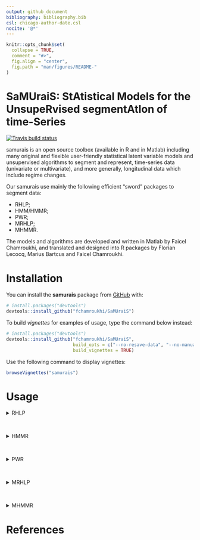 ```yaml
---
output: github_document
bibliography: bibliography.bib
csl: chicago-author-date.csl
nocite: '@*'
---
```


<!-- README.md is generated from README.Rmd. Please edit that file -->

```r
knitr::opts_chunk$set(
  collapse = TRUE,
  comment = "#>",
  fig.align = "center",
  fig.path = "man/figures/README-"
)
```

# **SaMUraiS**: **S**t**A**tistical **M**odels for the **U**nsupe**R**vised segment**A**t**I**on of time-**S**eries

<!-- badges: start -->
[![Travis build status](https://travis-ci.org/fchamroukhi/SaMUraiS.svg?branch=master)](https://travis-ci.org/fchamroukhi/SaMUraiS)
<!-- badges: end -->

samurais is an open source toolbox (available in R and in Matlab) including many original and flexible 
user-friendly statistical latent variable models and unsupervised algorithms 
to segment and represent, time-series data (univariate or multivariate), 
and more generally, longitudinal data which include regime changes.

Our samurais use mainly the following efficient "sword" packages to segment 
data:

* RHLP;
* HMM/HMMR;
* PWR;
* MRHLP;
* MHMMR.

The models and algorithms are developed and written in Matlab by Faicel 
Chamroukhi, and translated and designed into R packages by Florian Lecocq, 
Marius Bartcus and Faicel Chamroukhi.

# Installation

You can install the **samurais** package from [GitHub](https://github.com/fchamroukhi/SaMUraiS) with:

```r
# install.packages("devtools")
devtools::install_github("fchamroukhi/SaMUraiS")
```

To build *vignettes* for examples of usage, type the command below instead:

```r
# install.packages("devtools")
devtools::install_github("fchamroukhi/SaMUraiS", 
                         build_opts = c("--no-resave-data", "--no-manual"), 
                         build_vignettes = TRUE)
```

Use the following command to display vignettes:

```r
browseVignettes("samurais")
```

# Usage

<details>
  <summary>RHLP</summary>

```r
library(samurais)

data("univtoydataset")

K <- 5 # Number of regimes (mixture components)
p <- 3 # Dimension of beta (order of the polynomial regressors)
q <- 1 # Dimension of w (order of the logistic regression: to be set to 1 for segmentation)
variance_type <- "heteroskedastic" # "heteroskedastic" or "homoskedastic" model

n_tries <- 1
max_iter = 1500
threshold <- 1e-6
verbose <- TRUE
verbose_IRLS <- FALSE

rhlp <- emRHLP(univtoydataset$x, univtoydataset$y, K, p, q, 
               variance_type, n_tries, max_iter, threshold, 
               verbose, verbose_IRLS)

rhlp$summary()

rhlp$plot()
```

</details>

<br />

<details>
  <summary>HMMR</summary>

```r
library(samurais)

data("univtoydataset")

K <- 5 # Number of regimes (states)
p <- 3 # Dimension of beta (order of the polynomial regressors)
variance_type <- "heteroskedastic" # "heteroskedastic" or "homoskedastic" model

n_tries <- 1
max_iter <- 1500
threshold <- 1e-6
verbose <- TRUE

hmmr <- emHMMR(univtoydataset$x, univtoydataset$y, K, p, variance_type, 
               n_tries, max_iter, threshold, verbose)

hmmr$summary()

hmmr$plot()
```

</details>

<br />

<details>
  <summary>PWR</summary>

```r
library(samurais)

data("univtoydataset")

K <- 5 # Number of segments
p <- 3 # Polynomial degree

pwr <- fitPWRFisher(univtoydataset$x, univtoydataset$y, K, p)

pwr$plot()
```

</details>

<br />

<details>
<summary>MRHLP</summary>

```r
library(samurais)

data("multivtoydataset")

K <- 5 # Number of regimes (mixture components)
p <- 3 # Dimension of beta (order of the polynomial regressors)
q <- 1 # Dimension of w (order of the logistic regression: to be set to 1 for segmentation)
variance_type <- "heteroskedastic" # "heteroskedastic" or "homoskedastic" model

n_tries <- 1
max_iter <- 1500
threshold <- 1e-6
verbose <- TRUE
verbose_IRLS <- FALSE

mrhlp <- emMRHLP(multivtoydataset$x, multivtoydataset[,c("y1", "y2", "y3")], 
                 K, p, q, variance_type, n_tries, max_iter, threshold, verbose,
                 verbose_IRLS)

mrhlp$summary()

mrhlp$plot()
```

</details>

<br />

<details>
  <summary>MHMMR</summary>

```r
library(samurais)

data("multivtoydataset")

K <- 5 # Number of regimes (states)
p <- 3 # Dimension of beta (order of the polynomial regressors)
variance_type <- "heteroskedastic" # "heteroskedastic" or "homoskedastic" model

n_tries <- 1
max_iter <- 1500
threshold <- 1e-6
verbose <- TRUE

mhmmr <- emMHMMR(multivtoydataset$x, multivtoydataset[, c("y1", "y2", "y3")],
                 K, p, variance_type, n_tries, max_iter, threshold, verbose)

mhmmr$summary()

mhmmr$plot()
```

</details>

# References
